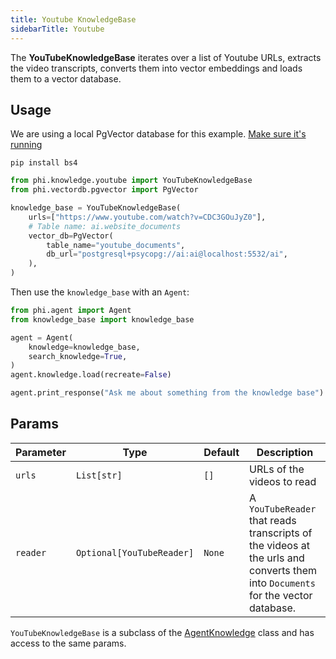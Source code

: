 ```yaml
---
title: Youtube KnowledgeBase
sidebarTitle: Youtube
---
```


The **YouTubeKnowledgeBase** iterates over a list of Youtube URLs, extracts the video transcripts, converts them into vector embeddings and loads them to a vector database.

## Usage

<Note>

We are using a local PgVector database for this example. [Make sure it's running](http://localhost:3333/vectordb/pgvector)

</Note>

```shell
pip install bs4
```

```python knowledge_base.py
from phi.knowledge.youtube import YouTubeKnowledgeBase
from phi.vectordb.pgvector import PgVector

knowledge_base = YouTubeKnowledgeBase(
    urls=["https://www.youtube.com/watch?v=CDC3GOuJyZ0"],
    # Table name: ai.website_documents
    vector_db=PgVector(
        table_name="youtube_documents",
        db_url="postgresql+psycopg://ai:ai@localhost:5532/ai",
    ),
)
```

Then use the `knowledge_base` with an `Agent`:

```python agent.py
from phi.agent import Agent
from knowledge_base import knowledge_base

agent = Agent(
    knowledge=knowledge_base,
    search_knowledge=True,
)
agent.knowledge.load(recreate=False)

agent.print_response("Ask me about something from the knowledge base")
```

## Params

| Parameter | Type | Default | Description |
| --- | --- | --- | --- |
| `urls` | `List[str]` | `[]` | URLs of the videos to read |
| `reader` | `Optional[YouTubeReader]` | `None` | A `YouTubeReader` that reads transcripts of the videos at the urls and converts them into `Documents` for the vector database. |

`YouTubeKnowledgeBase` is a subclass of the [AgentKnowledge](/reference/knowledge_base) class and has access to the same params.
